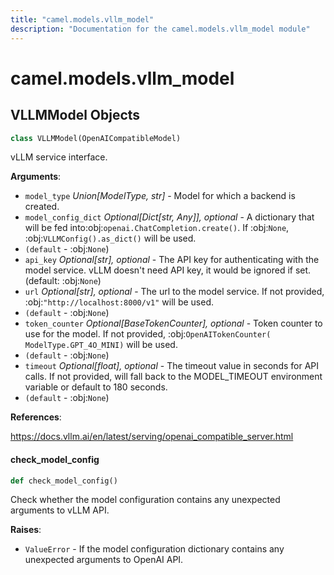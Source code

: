 ```yaml
---
title: "camel.models.vllm_model"
description: "Documentation for the camel.models.vllm_model module"
---
```


<a id="camel.models.vllm_model"></a>

# camel.models.vllm\_model

<a id="camel.models.vllm_model.VLLMModel"></a>

## VLLMModel Objects

```python
class VLLMModel(OpenAICompatibleModel)
```

vLLM service interface.

**Arguments**:

- `model_type` _Union[ModelType, str]_ - Model for which a backend is
  created.
- `model_config_dict` _Optional[Dict[str, Any]], optional_ - A dictionary
  that will be fed into:obj:`openai.ChatCompletion.create()`. If
  :obj:`None`, :obj:`VLLMConfig().as_dict()` will be used.
- `(default` - :obj:`None`)
- `api_key` _Optional[str], optional_ - The API key for authenticating with
  the model service. vLLM doesn't need API key, it would be ignored
  if set. (default: :obj:`None`)
- `url` _Optional[str], optional_ - The url to the model service. If not
  provided, :obj:`"http://localhost:8000/v1"` will be used.
- `(default` - :obj:`None`)
- `token_counter` _Optional[BaseTokenCounter], optional_ - Token counter to
  use for the model. If not provided, :obj:`OpenAITokenCounter(
  ModelType.GPT_4O_MINI)` will be used.
- `(default` - :obj:`None`)
- `timeout` _Optional[float], optional_ - The timeout value in seconds for
  API calls. If not provided, will fall back to the MODEL_TIMEOUT
  environment variable or default to 180 seconds.
- `(default` - :obj:`None`)
  

**References**:

  https://docs.vllm.ai/en/latest/serving/openai_compatible_server.html

<a id="camel.models.vllm_model.VLLMModel.check_model_config"></a>

#### check\_model\_config

```python
def check_model_config()
```

Check whether the model configuration contains any
unexpected arguments to vLLM API.

**Raises**:

- `ValueError` - If the model configuration dictionary contains any
  unexpected arguments to OpenAI API.

